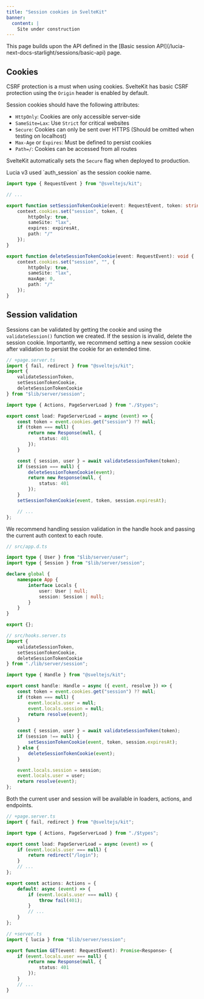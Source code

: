 ```yaml
---
title: "Session cookies in SvelteKit"
banner:
  content: |
    Site under construction
---
```



<Aside>This page builds upon the API defined in the [Basic session API](/lucia-next-docs-starlight/sessions/basic-api) page.</Aside>

## Cookies

CSRF protection is a must when using cookies. SvelteKit has basic CSRF protection using the `Origin` header is enabled by default.

Session cookies should have the following attributes:

- `HttpOnly`: Cookies are only accessible server-side
- `SameSite=Lax`: Use `Strict` for critical websites
- `Secure`: Cookies can only be sent over HTTPS (Should be omitted when testing on localhost)
- `Max-Age` or `Expires`: Must be defined to persist cookies
- `Path=/`: Cookies can be accessed from all routes

SvelteKit automatically sets the `Secure` flag when deployed to production.

<Aside>Lucia v3 used `auth_session` as the session cookie name.</Aside>

```ts
import type { RequestEvent } from "@sveltejs/kit";

// ...

export function setSessionTokenCookie(event: RequestEvent, token: string, expiresAt: Date): void {
	context.cookies.set("session", token, {
		httpOnly: true,
		sameSite: "lax",
		expires: expiresAt,
		path: "/"
	});
}

export function deleteSessionTokenCookie(event: RequestEvent): void {
	context.cookies.set("session", "", {
		httpOnly: true,
		sameSite: "lax",
		maxAge: 0,
		path: "/"
	});
}
```

## Session validation

Sessions can be validated by getting the cookie and using the `validateSession()` function we created. If the session is invalid, delete the session cookie. Importantly, we recommend setting a new session cookie after validation to persist the cookie for an extended time.

```ts
// +page.server.ts
import { fail, redirect } from "@sveltejs/kit";
import {
	validateSessionToken,
	setSessionTokenCookie,
	deleteSessionTokenCookie
} from "$lib/server/session";

import type { Actions, PageServerLoad } from "./$types";

export const load: PageServerLoad = async (event) => {
	const token = event.cookies.get("session") ?? null;
	if (token === null) {
		return new Response(null, {
			status: 401
		});
	}

	const { session, user } = await validateSessionToken(token);
	if (session === null) {
		deleteSessionTokenCookie(event);
		return new Response(null, {
			status: 401
		});
	}
	setSessionTokenCookie(event, token, session.expiresAt);

	// ...
};
```

We recommend handling session validation in the handle hook and passing the current auth context to each route.

```ts
// src/app.d.ts

import type { User } from "$lib/server/user";
import type { Session } from "$lib/server/session";

declare global {
	namespace App {
		interface Locals {
			user: User | null;
			session: Session | null;
		}
	}
}

export {};

```

```ts
// src/hooks.server.ts
import {
	validateSessionToken,
	setSessionTokenCookie,
	deleteSessionTokenCookie
} from "./lib/server/session";

import type { Handle } from "@sveltejs/kit";

export const handle: Handle = async ({ event, resolve }) => {
	const token = event.cookies.get("session") ?? null;
	if (token === null) {
		event.locals.user = null;
		event.locals.session = null;
		return resolve(event);
	}

	const { session, user } = await validateSessionToken(token);
	if (session !== null) {
		setSessionTokenCookie(event, token, session.expiresAt);
	} else {
		deleteSessionTokenCookie(event);
	}

	event.locals.session = session;
	event.locals.user = user;
	return resolve(event);
};
```

Both the current user and session will be available in loaders, actions, and endpoints.

```ts
// +page.server.ts
import { fail, redirect } from "@sveltejs/kit";

import type { Actions, PageServerLoad } from "./$types";

export const load: PageServerLoad = async (event) => {
	if (event.locals.user === null) {
		return redirect("/login");
	}
	// ...
};

export const actions: Actions = {
	default: async (event) => {
		if (event.locals.user === null) {
			throw fail(401);
		}
		// ...
	}
};
```

```ts
// +server.ts
import { lucia } from "$lib/server/session";

export function GET(event: RequestEvent): Promise<Response> {
	if (event.locals.user === null) {
		return new Response(null, {
			status: 401
		});
	}
	// ...
}
```